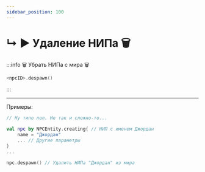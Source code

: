```yaml
---
sidebar_position: 100
---
```


# ↳ ▶ Удаление НИПа 🗑️

:::info 🗑️ Убрать НИПа с мира 🗑️
```kts
<npcID>.despawn()
```
:::

---

Примеры:
```kts
// Ну типо лол. Не так и сложно-то...

val npc by NPCEntity.creating{ // НИП с именем Джордан
    name = "Джордан"
    ... // Другие параметры
}
...

npc.despawn() // Удалить НИПа "Джордан" из мира
```

